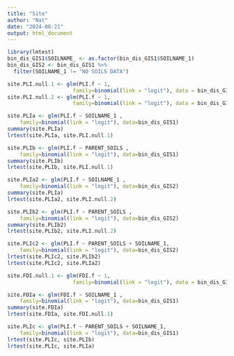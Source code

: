 ```yaml
---
title: "Site"
author: "Nat"
date: "2024-08-21"
output: html_document
---
```


```r
library(lmtest)
bin_dis_GIS1$SOILNAME_ <- as.factor(bin_dis_GIS1$SOILNAME_1)
bin_dis_GIS2 <- bin_dis_GIS1 %>% 
  filter(SOILNAME_1 != "NO SOILS DATA")

site.PLI.null.1 <- glm(PLI.f ~ 1,
                     family=binomial(link = "logit"), data = bin_dis_GIS1)
site.PLI.null.2 <- glm(PLI.f ~ 1,
                     family=binomial(link = "logit"), data = bin_dis_GIS2)

site.PLIa <- glm(PLI.f ~ SOILNAME_1 ,
    family=binomial(link = "logit"), data=bin_dis_GIS1)
summary(site.PLIa)
lrtest(site.PLIa, site.PLI.null.1)

site.PLIb <- glm(PLI.f ~ PARENT_SOILS ,
    family=binomial(link = "logit"), data=bin_dis_GIS1)
summary(site.PLIb)
lrtest(site.PLIb, site.PLI.null.1)

site.PLIa2 <- glm(PLI.f ~ SOILNAME_1 ,
    family=binomial(link = "logit"), data=bin_dis_GIS2)
summary(site.PLIa)
lrtest(site.PLIa2, site.PLI.null.2)

site.PLIb2 <- glm(PLI.f ~ PARENT_SOILS ,
    family=binomial(link = "logit"), data=bin_dis_GIS2)
summary(site.PLIb2)
lrtest(site.PLIb2, site.PLI.null.2)

site.PLIc2 <- glm(PLI.f ~ PARENT_SOILS + SOILNAME_1,
    family=binomial(link = "logit"), data=bin_dis_GIS2)
lrtest(site.PLIc2, site.PLIb2)
lrtest(site.PLIc2, site.PLIa2)

site.FDI.null.1 <- glm(FDI.f ~ 1,
                     family=binomial(link = "logit"), data = bin_dis_GIS1)

site.FDIa <- glm(FDI.f ~ SOILNAME_1 ,
    family=binomial(link = "logit"), data=bin_dis_GIS1)
summary(site.FDIa)
lrtest(site.FDIa, site.FDI.null.1)

site.PLIc <- glm(PLI.f ~ PARENT_SOILS + SOILNAME_1,
    family=binomial(link = "logit"), data=bin_dis_GIS1)
lrtest(site.PLIc, site.PLIb)
lrtest(site.PLIc, site.PLIa)

```